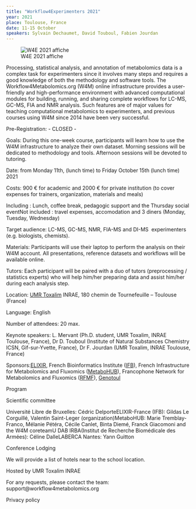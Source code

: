 ---
title: "Workflow4Experimenters 2021"
year: 2021
place: Toulouse, France
date: 11-15 October
speakers: Sylvain Dechaumet, David Touboul, Fabien Jourdan
---

![W4E 2021 affiche](images/W4E_2021_affiche.png)

Processing, statistical analysis, and annotation of metabolomics data is a complex task for experimenters since it involves many steps and requires a good knowledge of both the methodology and software tools. The Workflow4Metabolomics.org (W4M) online infrastructure provides a user-friendly and high-performance environment with advanced computational modules for building, running, and sharing complete workflows for LC-MS, GC-MS, FIA and NMR analysis. Such features are of major values for teaching computational metabolomics to experimenters, and previous courses using W4M since 2014 have been very successful.

Pre-Registration: - CLOSED -
  
  
  
  
  
  
  
  
  
  Goals: During this one-week course, participants will learn how to use the W4M infrastructure to analyze their own dataset. Morning sessions will be dedicated to methodology and tools. Afternoon sessions will be devoted to tutoring.



Date: from Monday 11th, (lunch time) to Friday October 15th (lunch time) 2021



Costs: 900 € for academic and 2000 € for private institution (to cover expenses for trainers, organization, materials and meals)

Including : Lunch, coffee break, pedagogic support and the Thursday social eventNot included : travel expenses, accomodation and 3 diners (Monday, Tuesday, Wednesday)



Target audience: LC-MS, GC-MS, NMR, FIA-MS and DI-MS  experimenters (e.g. biologists, chemists).

Materials: Participants will use their laptop to perform the analysis on their W4M account. All presentations, reference datasets and workflows will be available online.



Tutors: Each participant will be paired with a duo of tutors (preprocessing / statistics experts) who will help him/her preparing data and assist him/her during each analysis step.



Location: [UMR Toxalim](https://www6.toulouse.inrae.fr/toxalim) INRAE, 180 chemin de Tournefeuille – Toulouse (France)



Language: English



Number of attendees: 20 max.



Keynote speakers: L. Mervant (Ph.D. student, UMR Toxalim, INRAE Toulouse, France), Dr D. Touboul (Institute of Natural Substances Chemistry ICSN, Gif-sur-Yvette, France), Dr F. Jourdan (UMR Toxalim, INRAE Toulouse, France)



Sponsors:[ELIXIR](https://www.elixir-europe.org/), French Bioinformatics Institute ([IFB](http://www.france-bioinformatique.fr/en)), French Infrastructure for Metabolomics and Fluxomics ([MetaboHUB](http://www.metabohub.fr/index.php?lang=en&Itemid=473)), Francophone Network for Metabolomics and Fluxomics ([RFMF](http://www.rfmf.fr/)), [Genotoul](https://www.genotoul.fr/)



Program







Scientific committee

Université Libre de Bruxelles: Cédric DelporteELIXIR-France (IFB): Gildas Le Corguillé, Valentin Saint-Leger (organization)MetaboHUB: Marie Tremblay-Franco, Mélanie Pétéra, Cécile Canlet, Binta Diemé, Franck Giacomoni and the W4M coreteamU DAB IRBA(Institut de Recherche Biomédicale des Armées): Céline DalleLABERCA Nantes: Yann Guitton



Conference Lodging

We will provide a list of hotels near to the school location.

Hosted by UMR Toxalim INRAE







For any requests, please contact the team: support@workflow4metabolomics.org

Privacy policy